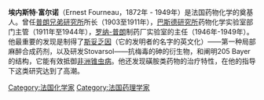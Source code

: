{{unreferenced|time=2013-05-16T02:58:15+00:00}}
{{Infobox scientist  
|name              = 埃内斯特·富尔诺
|image             = Jean-Claude Fourneau. Portrait d'Ernest Fourneau.jpg
|image_size       = 175px
|caption           = 埃内斯特·富尔诺肖像 <br/> 其子[[让-克洛德·富尔诺|让-克洛德·富尔诺]]作
|birth_date        = {{Birth date|1872|10|4}}
|birth_place       = 法国[[比亚里茨|比亚里茨]]
|residence         = [[法国|法国]]
|nationality       = 法国 
|death_date        = {{death date and age|1949|8|5|1872|10|4}} 
|death_place       = 法国[[阿斯坎|阿斯坎]]  
|field             = [[化学|化学]]、[[药理学|药理学]]
|work_institution  = [[巴斯德研究所|巴斯德研究所]]
|alma_mater        = [[巴黎药学院|巴黎药学院]]
|doctoral_advisor  =
|doctoral_students =
|known_for          =  
|prizes             =  法国科学院Jecker奖(1919年和1931年)
|religion           = 
|footnotes          = 
}}
'''埃内斯特·富尔诺'''（Ernest Fourneau，1872年 - 1949年）是法国药物化学的奠基人。曾任[[普朗兄弟研究所|普朗兄弟研究所]]所长（1903至1911年），[[巴斯德研究所|巴斯德研究所]]药物化学实验室部门主管（1911年至1944年），[[罗纳-普朗|罗纳-普朗]]制药厂实验室的主任（1946年-1949年）。他最重要的发现是制得了[[斯妥乏因|斯妥乏因]]（它的发明者的名字的英文化）——第一种局部麻醉合成药剂，以及研发Stovarsol——抗梅毒的砷的衍生物，和阐明205 Bayer的结构，它能有效抵御[[非洲锥虫病|非洲锥虫病]]。他还发现磺胺类药物的治疗特性，在他的指导下这类研究达到了高潮。

[[Category:法国化学家|Category:法国化学家]]
[[Category:法国药理学家|Category:法国药理学家]]